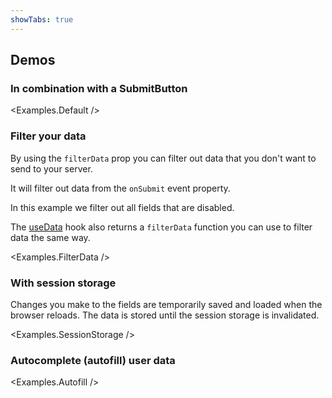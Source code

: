 ```yaml
---
showTabs: true
---
```



## Demos

### In combination with a SubmitButton

<Examples.Default />

### Filter your data

By using the `filterData` prop you can filter out data that you don't want to send to your server.

It will filter out data from the `onSubmit` event property.

In this example we filter out all fields that are disabled.

The [useData](/uilib/extensions/forms/extended-features/Form/useData/) hook also returns a `filterData` function you can use to filter data the same way.

<Examples.FilterData />

### With session storage

Changes you make to the fields are temporarily saved and loaded
when the browser reloads. The data is stored until the session storage is invalidated.

<Examples.SessionStorage />

### Autocomplete (autofill) user data

<Examples.Autofill />

